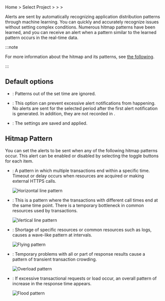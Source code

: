 Home &gt; Select Project &gt; <Cmdname sid="side_event" className="uitext" /> &gt; <Cmdname sid="side_eventSetting" className="uitext" /> &gt; <Cmdname sid="hitmap_pattern" className="uitext" />

Alerts are sent by automatically recognizing application distribution patterns through machine learning. You can quickly and accurately recognize issues without setting complex conditions. Numerous hitmap patterns have been learned, and you can receive an alert when a pattern similar to the learned pattern occurs in the real-time data.

<ImgLang img='ai-alert.png' desc='Hitmap Pattern' />

:::note

For more information about the hitmap and its patterns, see [the following](trs-view).

:::

## Default options

- <Cmdname sid="hitmap_exc_time" className="uitext" />: Patterns out of the set time are ignored.

- <Cmdname sid="silent" className="uitext" />: This option can prevent excessive alert notifications from happening. No alerts are sent for the selected period after the first alert notification is generated. In addition, they are not recorded in <Cmdname sid="side_eventHistory" className="uitext" />.

- <Cmdname sid="save" className="uitext" />: The settings are saved and applied.

## Hitmap Pattern

You can set the alerts to be sent when any of the following hitmap patterns occur. This alert can be enabled or disabled by selecting the toggle buttons for each item.

- <Cmdname sid="hitmap_pattern_horizontal" className="uitext" />: A pattern in which multiple transactions end within a specific time. Timeout or delay occurs when resources are acquired or making external HTTPS calls.

  ![Horizontal line pattern](/img/blog_49_04.png)

- <Cmdname sid="hitmap_pattern_vertical" className="uitext" />: This is a pattern where the transactions with different call times end at the same time point. There is a temporary bottleneck in common resources used by transactions.

  ![Vertical line pattern](/img/blog_49_05.png)

- <Cmdname sid="hitmap_pattern_flying" className="uitext" />: Shortage of specific resources or common resources such as logs, causes a wave-like pattern at intervals.

  ![Flying pattern](/img/blog_49_06.png)

- <Cmdname sid="hitmap_pattern_overload" className="uitext" />: Temporary problems with all or part of response results cause a pattern of transient transaction crowding.

  ![Overload pattern](/img/blog_49_07.png)

- <Cmdname sid="hitmap_pattern_flood" className="uitext" />: If excessive transactional requests or load occur, an overall pattern of increase in the response time appears.

  ![Flood pattern](/img/blog_49_08.png)
